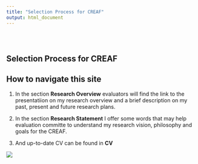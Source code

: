```yaml
---
title: "Selection Process for CREAF"
output: html_document
---
```


<style type="text/css">
.title {
  display: none;
}

#getting-started img {
  margin-right: 10px;
}

</style>

<div class="row" style="padding-top: 30px;">
<div class="col-sm-6">

# **Selection Process for CREAF**

## How to navigate this site

1. In the section **Research Overview** evaluators will find the link to the presentatiion on my research overview and a brief description on my past, present and future research plans.

2. In the section **Research Statement** I offer some words that may help evaluation committe to understand my research vision, philosophy and goals for the CREAF.

3. And up-to-date CV can be found in **CV**


</div>
<div class="col-sm-6">

![](https://www.gbif.es/wp-content/uploads/2018/07/CREAF_logo_A4-768x285.png)





